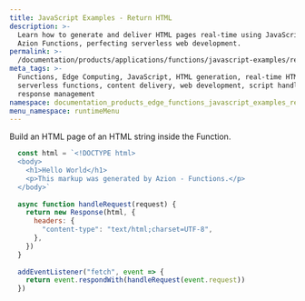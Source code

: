 ```yaml
---
title: JavaScript Examples - Return HTML
description: >-
  Learn how to generate and deliver HTML pages real-time using JavaScript with
  Azion Functions, perfecting serverless web development.
permalink: >-
  /documentation/products/applications/functions/javascript-examples/return-html/
meta_tags: >-
  Functions, Edge Computing, JavaScript, HTML generation, real-time HTML,
  serverless functions, content delivery, web development, script handlinge
  response management
namespace: documentation_products_edge_functions_javascript_examples_return_html
menu_namespace: runtimeMenu
---
```


Build an HTML page of an HTML string inside the Function.

```js
  const html = `<!DOCTYPE html>
  <body>
    <h1>Hello World</h1>
    <p>This markup was generated by Azion - Functions.</p>
  </body>`
  
  async function handleRequest(request) {
    return new Response(html, {
      headers: {
        "content-type": "text/html;charset=UTF-8",
      },
    })
  }
  
  addEventListener("fetch", event => {
    return event.respondWith(handleRequest(event.request))
  })
```




